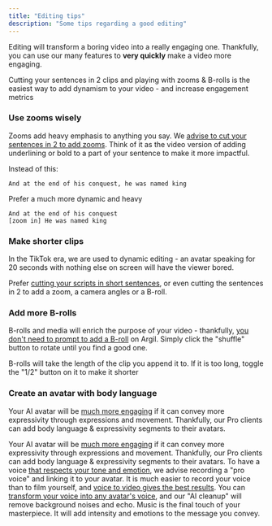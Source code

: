 ```yaml
---
title: "Editing tips"
description: "Some tips regarding a good editing"
---
```


Editing will transform a boring video into a really engaging one. Thankfully, you can use our many features to **very quickly** make a video more engaging.

<Tip>
  Cutting your sentences in 2 clips and playing with zooms & B-rolls is the easiest way to add dynamism to your video - and increase engagement metrics
</Tip>

### Use zooms wisely

Zooms add heavy emphasis to anything you say. We <u>advise to cut your sentences in 2 to add zooms</u>. Think of it as the video version of adding underlining or bold to a part of your sentence to make it more impactful. 

Instead of this:

```
And at the end of his conquest, he was named king
```

Prefer a much more dynamic and heavy

```
And at the end of his conquest
[zoom in] He was named king
```

### Make shorter clips 

In the TikTok era, we are used to dynamic editing - an avatar speaking for 20 seconds with nothing else on screen will have the viewer bored. 

Prefer <u>cutting your scripts in short sentences</u>, or even cutting the sentences in 2 to add a zoom, a camera angles or a B-roll. 

### Add more B-rolls

B-rolls and media will enrich the purpose of your video - thankfully, <u>you don't need to prompt to add a B-roll</u> on Argil. Simply click the "shuffle" button to rotate until you find a good one. 

<Note>
  B-rolls will take the length of the clip you append it to. If it is too long, toggle the "1/2" button on it to make it shorter 
</Note>

### Create an avatar with body language

Your AI avatar will be <u>much more engaging</u> if it can convey more expressivity through expressions and movement. Thankfully, our Pro clients can add body language & expressivity segments to their avatars.

<Card title="Create an avatar with body language" icon="bolt" color="purple" horizontal={1}>
  Your AI avatar will be <u>much more engaging</u> if it can convey more expressivity through expressions and movement. Thankfully, our Pro clients can add body language & expressivity segments to their avatars.
</Card>

<Card title='Use a "Pro voice"' icon="robot" color="purple" horizontal={1}>
  To have a voice <u>that respects your tone and emotion</u>, we advise recording a "pro voice" and linking it to your avatar.
</Card>

<Card title="Record your voice instead of typing text" icon="volume" color="purple" horizontal={1}>
  It is much easier to record your voice than to film yourself, and <u>voice to video gives the best results</u>. You can <u>transform your voice into any avatar's voice</u>, and our "AI cleanup" will remove background noises and echo. 
</Card>

<Card title="Add music" icon="music" color="purple" horizontal={1}>
  Music is the final touch of your masterpiece. It will add intensity and emotions to the message you convey. 
</Card>